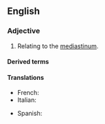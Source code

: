 {{also|médiastinal}}
==English==
{{wikipedia}}

===Adjective===
{{en-adj|-}}

# {{lb|en|anatomy}} Relating to the [[mediastinum]].
#: {{syn|en|mediastinic}}

====Derived terms====
{{der3|lang=en
|bronchomediastinal
|cervicomediastinal
|costomediastinal
|extramediastinal
|postmediastinal
|retromediastinal
|nonmediastinal}}

====Translations====
{{trans-top|relating to the mediastinum}}
* French: {{t+|fr|médiastinal}}
* Italian: {{t|it|mediastinico}}
{{trans-mid}}
* Spanish: {{t|es|mediastínico}}
{{trans-bottom}}